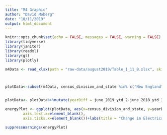 ```yaml
---
title: "M4 Graphic"
author: "David Moberg"
date: "10/11/2019"
output: html_document
---
```


```r
knitr::opts_chunk$set(echo = FALSE, messages = FALSE, warning = FALSE)
library(tidyverse)
library(janitor)
library(readxl)
library(gt)
library(plotly)
```

```r
m4Data <- read_xlsx(path = "raw-data/august2019/Table_1_11_B.xlsx", skip = 5)%>%head(-2)%>%clean_names()%>%select("census_division_and_state", "june_2019_ytd_2", "june_2018_ytd_3", "percentage_change")



plotData<-subset(m4Data, census_division_and_state %in% c("New England", "Middle Atlantic", "East North Central", "West North Central", "South Atlantic", "East South Central", "West South Central", "Mountain", "Pacific Contiguous", "Pacific Noncontiguous"))%>%gt()


plotData<- plotData%>%mutate(yearDiff = june_2019_ytd_2-june_2018_ytd_3)

energyPlot <- ggplot(plotData, aes(x=census_division_and_state, y=yearDiff, color = census_division_and_state, fill = census_division_and_state)) + geom_col()+theme(axis.title.x=element_blank(),
        axis.text.x=element_blank(),
        axis.ticks.x=element_blank())+labs(title = "Change in Electrical Consumption from 2018 to 2019", subtitle = "Measured by region of the US", y="Thousand Megawatt-Hours", fill = "Region of the US") + guides(color = FALSE)

suppressWarnings(energyPlot)
```


